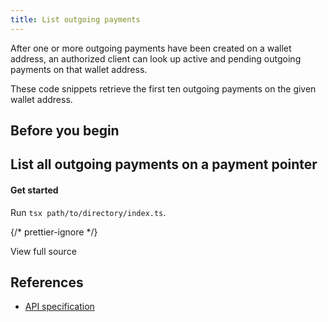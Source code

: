 ```yaml
---
title: List outgoing payments
---
```



After one or more outgoing payments have been created on a wallet address, an authorized client can look up active and pending outgoing payments on that wallet address.

These code snippets retrieve the first ten outgoing payments on the given wallet address.

## Before you begin

<Begin />

## List all outgoing payments on a payment pointer

<Tabs>
<TabItem label='TypeScript'>
<Ts />

#### Get started

<ChunkedSnippet
  source='https://raw.githubusercontent.com/interledger/open-payments-snippets/main/outgoing-payment/outgoing-payment-list.ts'
  chunk='1'
/>

<ChunkedSnippet
  source='https://raw.githubusercontent.com/interledger/open-payments-snippets/main/outgoing-payment/outgoing-payment-list.ts'
  chunk='2'
/>

<ChunkedSnippet
  source='https://raw.githubusercontent.com/interledger/open-payments-snippets/main/outgoing-payment/outgoing-payment-list.ts'
  chunk='3'
/>

<ChunkedSnippet
  source='https://raw.githubusercontent.com/interledger/open-payments-snippets/main/outgoing-payment/outgoing-payment-list.ts'
  chunk='4'
/>

Run `tsx path/to/directory/index.ts`.

{/* prettier-ignore */}
<p>
  <LinkOut href='https://github.com/interledger/open-payments-snippets/blob/main/outgoing-payment/outgoing-payment-list.ts'>View full source</LinkOut>
</p>

</TabItem>
</Tabs>

## References

- [API specification](/apis/resource-server/operations/list-outgoing-payments)
